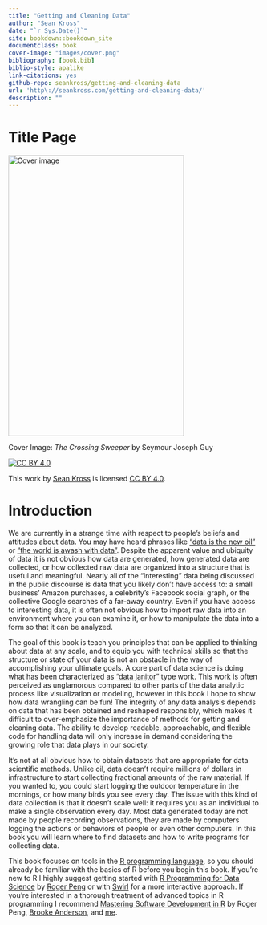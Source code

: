 ```yaml
---
title: "Getting and Cleaning Data"
author: "Sean Kross"
date: "`r Sys.Date()`"
site: bookdown::bookdown_site
documentclass: book
cover-image: "images/cover.png"
bibliography: [book.bib]
biblio-style: apalike
link-citations: yes
github-repo: seankross/getting-and-cleaning-data
url: 'http\://seankross.com/getting-and-cleaning-data/'
description: ""
---
```


# Title Page {-}

<img src="images/cover.png" width="350" height="560" alt="Cover image" />

Cover Image: *The Crossing Sweeper* by Seymour Joseph Guy

[![CC BY 4.0](https://licensebuttons.net/l/by/3.0/88x31.png)](https://creativecommons.org/licenses/by/4.0/)

This work by [Sean Kross](http://seankross.com) is licensed
[CC BY 4.0](https://creativecommons.org/licenses/by/4.0/).

# Introduction {-}

We are currently in a strange time with respect to people's beliefs and
attitudes about data. You may have heard phrases like
["data is the new oil"](https://www.economist.com/news/leaders/21721656-data-economy-demands-new-approach-antitrust-rules-worlds-most-valuable-resource)
or ["the world is awash with data"](http://informatics.mit.edu/blog/making-decisions-world-awash-data-we%E2%80%99re-going-need-different-boat-comments-anthony). Despite the apparent value and ubiquity of
data it is not obvious how data are generated, how generated data are collected,
or how collected raw data are organized into a structure that is useful and meaningful.
Nearly all of the "interesting" data being discussed in the public
discourse is data that you likely don't have access to: a small business' Amazon
purchases, a celebrity's Facebook social graph, or the collective Google
searches of a far-away country. Even if you have access to interesting data,
it is often not obvious how to import raw data into an environment where you can
examine it, or how to manipulate the data into a form so that it can be analyzed.

The goal of this book is teach you principles that can be applied to thinking
about data at any scale, and to equip you with technical skills so that the
structure or state of your data is not an obstacle in the way of accomplishing
your ultimate goals. A core part of data science is doing what has been characterized as
["data janitor"](https://www.nytimes.com/2014/08/18/technology/for-big-data-scientists-hurdle-to-insights-is-janitor-work.html)
type work. 
This work is often perceived as unglamorous compared to other parts of the data
analytic process like visualization or modeling, however in this book I hope to
show how data wrangling can be fun! The integrity of any data analysis depends on
data that has been obtained and reshaped responsibly, which makes it difficult
to over-emphasize the importance of methods for getting and cleaning data.
The ability to develop readable, approachable, and flexible code for handling 
data will only increase in demand considering the growing role that data plays 
in our society.

It's not at all obvious how to obtain datasets that are appropriate for data
scientific methods. Unlike oil, data
doesn't require millions of dollars in infrastructure to start collecting
fractional amounts of the raw material. If you wanted to, you could start
logging the outdoor temperature in the mornings, or how many birds you see every
day. The issue with this kind of data collection is that it doesn't scale well:
it requires you as an individual to make a single observation every day.
Most data generated today are not made by people recording observations, they are
made by computers logging the actions or behaviors of people or even other
computers. In this book you will learn where to find datasets and how to
write programs for collecting data.

This book focuses on tools in the [R programming language](https://www.r-project.org/),
so you should already be familiar with the basics of R before you begin this
book. If you're new to R I highly suggest getting started with
[R Programming for Data Science](https://leanpub.com/rprogramming) by
[Roger Peng](https://twitter.com/rdpeng) or with [Swirl](http://swirlstats.com/)
for a more interactive approach. If you're interested in a thorough treatment
of advanced topics in R programming I recommend
[Mastering Software Development in R](https://leanpub.com/msdr) by Roger Peng,
[Brooke Anderson](https://twitter.com/gbwanderson), and
[me](https://twitter.com/seankross).
